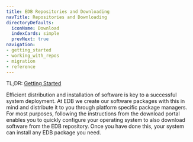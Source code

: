 ```yaml
---
title: EDB Repositories and Downloading
navTitle: Repositories and Downloading
directoryDefaults:
  iconName: Download
  indexCards: simple
  prevNext: true
navigation:
- getting_started
- working_with_repos
- migration
- reference
---
```


TL;DR: [Getting Started](getting_started)

Efficient distribution and installation of software is key to a successful system deployment. At EDB we create our software packages with this in mind and distribute it to you through platform specific package managers. For most purposes, following the instructions from the download portal enables you to quickly configure your operating system to also download software from the EDB repository. Once you have done this, your system can  install any EDB package you need.

